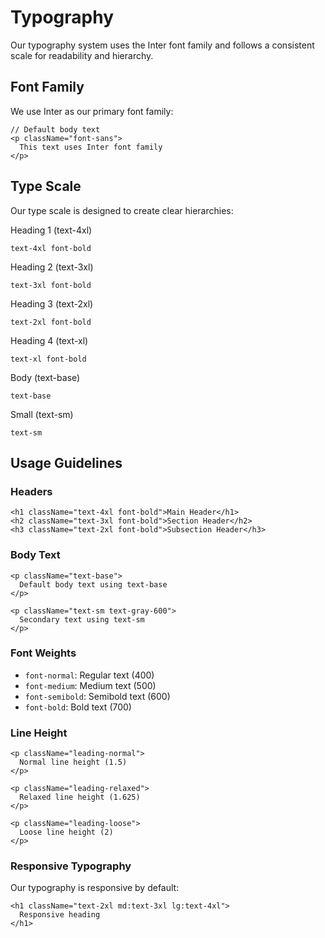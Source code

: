 
<Meta title="Foundation/Typography" />

# Typography

Our typography system uses the Inter font family and follows a consistent scale for readability and hierarchy.

## Font Family

We use Inter as our primary font family:

```tsx
// Default body text
<p className="font-sans">
  This text uses Inter font family
</p>
```

## Type Scale

Our type scale is designed to create clear hierarchies:

<div className="space-y-4">
  <div>
    <p className="text-4xl font-bold">Heading 1 (text-4xl)</p>
    <code className="text-sm text-gray-500">text-4xl font-bold</code>
  </div>
  
  <div>
    <p className="text-3xl font-bold">Heading 2 (text-3xl)</p>
    <code className="text-sm text-gray-500">text-3xl font-bold</code>
  </div>
  
  <div>
    <p className="text-2xl font-bold">Heading 3 (text-2xl)</p>
    <code className="text-sm text-gray-500">text-2xl font-bold</code>
  </div>
  
  <div>
    <p className="text-xl font-bold">Heading 4 (text-xl)</p>
    <code className="text-sm text-gray-500">text-xl font-bold</code>
  </div>
  
  <div>
    <p className="text-base">Body (text-base)</p>
    <code className="text-sm text-gray-500">text-base</code>
  </div>
  
  <div>
    <p className="text-sm">Small (text-sm)</p>
    <code className="text-sm text-gray-500">text-sm</code>
  </div>
</div>

## Usage Guidelines

### Headers

```tsx
<h1 className="text-4xl font-bold">Main Header</h1>
<h2 className="text-3xl font-bold">Section Header</h2>
<h3 className="text-2xl font-bold">Subsection Header</h3>
```

### Body Text

```tsx
<p className="text-base">
  Default body text using text-base
</p>

<p className="text-sm text-gray-600">
  Secondary text using text-sm
</p>
```

### Font Weights

- `font-normal`: Regular text (400)
- `font-medium`: Medium text (500)
- `font-semibold`: Semibold text (600)
- `font-bold`: Bold text (700)

### Line Height

```tsx
<p className="leading-normal">
  Normal line height (1.5)
</p>

<p className="leading-relaxed">
  Relaxed line height (1.625)
</p>

<p className="leading-loose">
  Loose line height (2)
</p>
```

### Responsive Typography

Our typography is responsive by default:

```tsx
<h1 className="text-2xl md:text-3xl lg:text-4xl">
  Responsive heading
</h1>
``` 